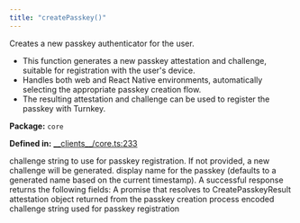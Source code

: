```yaml
---
title: "createPasskey()"
---
```



<H3Bordered text="Overview" />

Creates a new passkey authenticator for the user.

<ul>
  <li>This function generates a new passkey attestation and challenge, suitable for registration with the user's device.</li>
  <li>Handles both web and React Native environments, automatically selecting the appropriate passkey creation flow.</li>
  <li>The resulting attestation and challenge can be used to register the passkey with Turnkey.</li>
</ul>

<p><strong>Package:</strong> <code>core</code></p>

<p><strong>Defined in:</strong> <a href="https://github.com/tkhq/sdk/blob/main/packages/core/src/__clients__/core.ts#L233">__clients__/core.ts:233</a></p>

<H3Bordered text="Parameters" />

<ParamField body="params" type='CreatePasskeyParams' required={true} >
  <Expandable title="params details">
    <NestedParam parentKey="params" childKey="challenge" type='string' required={false}>
challenge string to use for passkey registration. If not provided, a new challenge will be generated.
</NestedParam>
    <NestedParam parentKey="params" childKey="name" type='string' required={false}>
display name for the passkey (defaults to a generated name based on the current timestamp).
</NestedParam>
  </Expandable>
</ParamField>

<H3Bordered text="Response" />
A successful response returns the following fields:

<ResponseField name="returns" type="CreatePasskeyResult" required={true} >
  A promise that resolves to CreatePasskeyResult
  <Expandable title="return details">
    <NestedParam parentKey="returns" childKey="attestation" type='v1Attestation' required={true}>
attestation object returned from the passkey creation process
</NestedParam>
    <NestedParam parentKey="returns" childKey="encodedChallenge" type='string' required={true}>
encoded challenge string used for passkey registration
</NestedParam>
  </Expandable>
</ResponseField>
